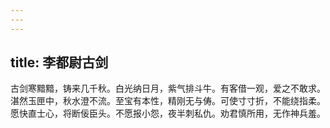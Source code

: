 ```yaml
---
---
---
```

title: 李都尉古剑
---



古剑寒黯黯，铸来几千秋。白光纳日月，紫气排斗牛。有客借一观，爱之不敢求。湛然玉匣中，秋水澄不流。至宝有本性，精刚无与俦。可使寸寸折，不能绕指柔。愿快直士心，将断佞臣头。不愿报小怨，夜半刺私仇。劝君慎所用，无作神兵羞。